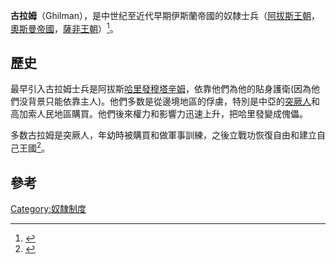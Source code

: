 '''古拉姆'''（Ghilman），是中世纪至近代早期伊斯蘭帝國的奴隸士兵（[[阿拔斯王朝|阿拔斯王朝]]，[[奧斯曼帝國|奧斯曼帝國]]，[[薩非王朝|薩非王朝]]）<ref>{{cite book |last1=Daniel Pipes |title=Slave Soldiers and Islam: The Genesis of a Military System |url=https://archive.org/details/slavesoldiersisl00pipe |date=1981 |isbn=0300024479 |pages=[https://archive.org/details/slavesoldiersisl00pipe/page/n64 35], 45}}</ref>。

== 歷史 ==
最早引入古拉姆士兵是阿拔斯[[哈里發|哈里發]][[穆塔辛姆|穆塔辛姆]]，依靠他們為他的貼身護衛(因為他們没背景只能依靠主人)。他們多数是從邊境地區的俘虜，特別是中亞的[[突厥人|突厥人]]和高加索人民地區購買。他們後來權力和影響力迅速上升，把哈里發變成傀儡。

多数古拉姆是突厥人，年幼時被購買和做軍事訓練，之後立戰功恢復自由和建立自己王國<ref>{{cite web |url=http://www.oxfordislamicstudies.com/article/opr/t125/e722?_hi=7&_pos=1 |title=Ghulam - Oxford Islamic Studies Online |publisher=Oxfordislamicstudies.com |date=2008-05-06 |access-date=2016-02-12 |archive-date=2021-08-04 |archive-url=https://web.archive.org/web/20210804132410/http://www.oxfordislamicstudies.com/article/opr/t125/e722?_hi=7&_pos=1 }}</ref>。

== 參考 ==
{{reflist}}

{{阿拔斯王朝}}
[[Category:奴隸制度|Category:奴隸制度]]